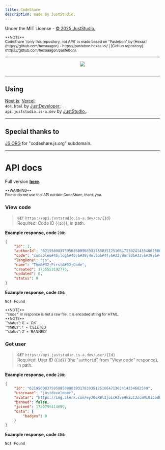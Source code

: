 ```yaml
---
title: CodeShare
description: made by JustStudio.
---
```


Under the MIT License - <a href="https://github.com/JustStudio7/CodeShare/blob/main/LICENSE">© 2025 JustStudio.</a><br/>

<small>
**NOTE**<br/>
CodeShare `(only this repository, not API)` is made based on "Pastebon" by [Hexaa](https://github.com/hexaaagon) - https://pastebon.hexaa.lol/ | [GitHub repository](https://github.com/hexaaagon/pastebon).<br/>
</small>

-------------

<a href="https://codeshare.js.org/">
        <div align="center">
                <picture>
                        <img src="https://socialify.git.ci/JustStudio7/CodeShare/image?custom_description=https%3A%2F%2Fcodeshare.js.org%2F&description=1&font=Jost&forks=1&issues=1&language=1&logo=https%3A%2F%2Fimg.juststudio.is-a.dev%2Fcs%2Flogo.png&name=1&pattern=Transparent&stargazers=1&theme=Auto"/>
                </picture>
                <br/>
                <br/>
        </div>
</a>

-------------
## Using
[Next.js](https://nextjs.org/); [Vercel](https://vercel.com/);<br/>
`404.html` by <a href="https://justdeveloper.is-a.dev/">JustDeveloper</a>;<br/>
`api.juststudio.is-a.dev` by <a href="https://juststudio.is-a.dev/" title="JustStudio. - a System Development Studio">JustStudio.</a>.

-------------
## Special thanks to
<a href="https://js.org/" title="JS.ORG - the JavaScript organization">JS.ORG</a> for "codeshare.js.org" subdomain.

-------------
# API docs
Full version <a href="https://codeshare.js.org/docs/api-route" title="Docs - API Routes | CodeShare">**here**</a>.

<small>
**WARNING**<br/>
Please do not use this API outside CodeShare, thank you.<br/>
</small>

### View code
> **`GET`** `https://api.juststudio.is-a.dev/cs/{Id}`<br/>
> Required: Code ID (`{Id}`), in path.<br/>

**Example response, code `200`:**
```json
{
    "id": 1,
    "authorId": "621950083759508500903931783035125166471302414334602580",
    "code": "console&#46;log&#40;&#39;Hello&#44;&#32;World&#33;&#39;&#41;",
    "langDone": "js",
    "name": "The&#32;First&#32;Code",
    "created": 1735553192776,
    "updated": 0,
    "status": 0
}
```
**Example response, code `404`:**
```
Not Found
```
<small>
**NOTE**<br/>
`"code"` in responce is not a raw file, it is encoded string for HTML.<br/>
</small>

<small>
**NOTE**<br/>
`"status": 0` = `OK`<br/>
`"status": 1` = `DELETED`<br/>
`"status": 2` = `BANNED`
</small>

### Get user
> **`GET`** `https://api.juststudio.is-a.dev/user/{Id}`<br/>
> Required: User ID (`{Id}`) (the "`authorId`" from "View code" responce), in path.<br/>

**Example response, code `200`:**
```json
{
    "id": "621950083759508500903931783035125166471302414334602580",
    "username": "justdeveloper",
    "avatar": "https://img.clerk.com/eyJ0eXBlIjoicHJveHkiLCJzcmMiOiJodHRwczovL2ltYWdlcy5jbGVyay5kZXYvb2F1dGhfZGlzY29yZC9pbWdfMm50amxFZXZ3clhIdXAwUUVPeFlpU3QwWTdwIn0",
    "banned": false,
    "joined": 1729799414699,
    "data": {
        "badges": 0
    }
}
```
**Example response, code `404`:**
```
Not Found
```

